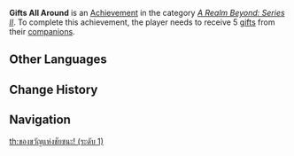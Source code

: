 {{Achievement Infobox
|title        = Gifts All Around
|id           = 81083
|order id     = 1084
|category     = A Realm Beyond: Series II
|description  = Receive 5 [[Serenitea Pot/Sets|gifts]] from your [[companions]].
|requirements = 
|primogems    = 5
|tracking     = Tracks the total number of gifts received.
|topic        = 
|set          = Gifts All Around
|tier         = 1
|tiers_total  = 3
|tier1        = Gifts All Around (Tier 1)
|tier2        = Gifts All Around (Tier 2)
|tier3        = Gifts All Around (Tier 3)
|prev         = 
|next         = Gifts All Around (Tier 2)
}}
'''Gifts All Around''' is an [[Achievement]] in the category ''[[A Realm Beyond: Series II]]''. To complete this achievement, the player needs to receive 5 [[Serenitea Pot/Sets|gifts]] from their [[companions]].
<!--
==Trivia==

==Video Guides==
{{EVT
|video1   = 
|caption1 = 
}}
-->
==Other Languages==
{{Transclude|Gifts All Around|Other Languages}}

==Change History==
{{Change History|1.6}}
<!--
==References==
{{Reflist}}
-->
==Navigation==
{{Achievement Navbox|A Realm Beyond: Series II}}
[[th:ของขวัญแห่งชัยชนะ! (ระดับ 1)]]